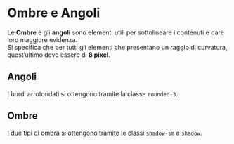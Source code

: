 
<Meta of={OmbreEAngoliStories} />

# Ombre e Angoli

Le **Ombre** e gli **angoli** sono elementi utili per sottolineare i contenuti e dare loro maggiore evidenza.\
Si specifica che per tutti gli elementi che presentano un raggio di curvatura, quest’ultimo deve essere di **8 pixel**.

## Angoli

I bordi arrotondati si ottengono tramite la classe `rounded-3`.
<Canvas of={OmbreEAngoliStories.Angoli} />

## Ombre

I due tipi di ombra si ottengono tramite le classi `shadow-sm` e `shadow`.
<Canvas of={OmbreEAngoliStories.Ombre} />
